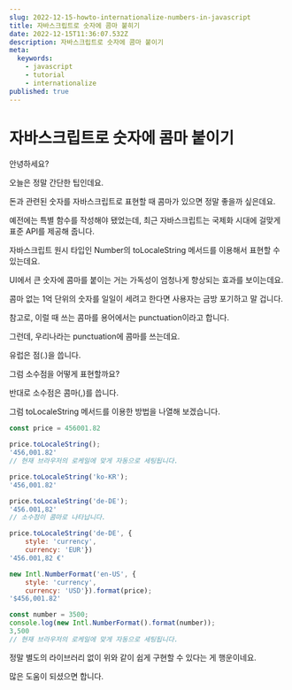 ```yaml
---
slug: 2022-12-15-howto-internationalize-numbers-in-javascript
title: 자바스크립트로 숫자에 콤마 붙히기
date: 2022-12-15T11:36:07.532Z
description: 자바스크립트로 숫자에 콤마 붙이기
meta:
  keywords:
    - javascript
    - tutorial
    - internationalize
published: true
---
```


# 자바스크립트로 숫자에 콤마 붙이기

안녕하세요?

오늘은 정말 간단한 팁인데요.

돈과 관련된 숫자를 자바스크립트로 표현할 때 콤마가 있으면 정말 좋을까 싶은데요.

예전에는 특별 함수를 작성해야 됐었는데, 최근 자바스크립트는 국제화 시대에 걸맞게 표준 API를 제공해 줍니다.

자바스크립트 원시 타입인 Number의 toLocaleString 메서드를 이용해서 표현할 수 있는데요.

UI에서 큰 숫자에 콤마를 붙이는 거는 가독성이 엄청나게 향상되는 효과를 보이는데요.

콤마 없는 1억 단위의 숫자를 일일이 세려고 한다면 사용자는 금방 포기하고 말 겁니다.

참고로, 이럴 때 쓰는 콤마를 용어에서는 punctuation이라고 합니다.

그런데, 우리나라는 punctuation에 콤마를 쓰는데요.

유럽은 점(.)을 씁니다.

그럼 소수점을 어떻게 표현할까요?

반대로 소수점은 콤마(,)를 씁니다.

그럼 toLocaleString 메서드를 이용한 방법을 나열해 보겠습니다.

```js
const price = 456001.82

price.toLocaleString();
'456,001.82'
// 현재 브라우저의 로케일에 맞게 자동으로 세팅됩니다.

price.toLocaleString('ko-KR');
'456,001.82'

price.toLocaleString('de-DE');
'456.001,82'
// 소수점이 콤마로 나타납니다.

price.toLocaleString('de-DE', {
    style: 'currency',
    currency: 'EUR'})
'456.001,82 €'

new Intl.NumberFormat('en-US', {
    style: 'currency',
    currency: 'USD'}).format(price);
'$456,001.82'

const number = 3500;
console.log(new Intl.NumberFormat().format(number));
3,500
// 현재 브라우저의 로케일에 맞게 자동으로 세팅됩니다.
```

정말 별도의 라이브러리 없이 위와 같이 쉽게 구현할 수 있다는 게 행운이네요.

많은 도움이 되셨으면 합니다.
